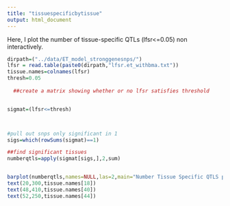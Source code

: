 ```yaml
---
title: "tissuespecificbytissue"
output: html_document
---
```


Here, I plot the number of tissue-specific QTLs (lfsr<=0.05) non interactively.

```r

dirpath=("../data/ET_model_stronggenesnps/")
lfsr = read.table(paste0(dirpath,"lfsr.et_withbma.txt"))
tissue.names=colnames(lfsr)
thresh=0.05
  
  ##create a matrix showing whether or no lfsr satisfies threshold


sigmat=(lfsr<=thresh)



#pull out snps only significant in 1
sigs=which(rowSums(sigmat)==1)

##find significant tissues
numberqtls=apply(sigmat[sigs,],2,sum)


barplot(numberqtls,names=NULL,las=2,main="Number Tissue Specific QTLS per Tissue",ylim=c(0,420))
text(20,300,tissue.names[18])
text(48,410,tissue.names[40])
text(52,250,tissue.names[44])





```



